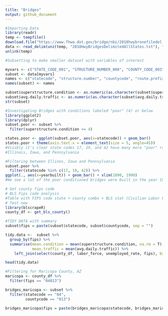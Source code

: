 ```yaml
---
title: "Bridges"
output: github_document
---
```


```r
#Importing Data
library(readr)
temp <- tempfile()
download.file("https://www.fhwa.dot.gov/bridge/nbi/2018hwybronefiledel.zip",temp)
data <- read_delim(unz(temp, "2018HwyBridgesDelimitedAllStates.txt"), ",", col_names = T)
unlink(temp)
```

```r
#Subsetting to make smaller dataset with variables of interest

myvars <- c("STATE_CODE_001", "STRUCTURE_NUMBER_008", "COUNTY_CODE_003", "ROUTE_PREFIX_005B", "SERVICE_LEVEL_005C", "MAINTENANCE_021", "YEAR_BUILT_027", "ADT_029", "HISTORY_037", "DECK_COND_058", "SUPERSTRUCTURE_COND_059", "CHANNEL_COND_061")
subset <- data[myvars]
names <- c("statecode", "structure.number", "countycode", "route.prefix", "service.level", "maintenance.responsibility", "yearbuilt", "avg.daily.traffic", "historical.significance", "deck.condition", "superstructure.condition", "channel.condition")
names(subset) <- names
```

```r
subset$superstructure.condition <- as.numeric(as.character(subset$superstructure.condition))
subset$avg.daily.traffic <- as.numeric(as.character(subset$avg.daily.traffic))
str(subset)
```

```r
#Investigating Bridges with conditions labeled "poor" (4) or below
library(ggplot2)
library(dplyr)
subset.poor <- subset %>% 
  filter(superstructure.condition <= 4)

states.poor <- ggplot(subset.poor, aes(x=statecode)) + geom_bar()
states.poor + theme(axis.text.x = element_text(size = 5, angle=45))
#Visibly it's clear state codes 17, 19, and 42 have many more "poor" rated bridges than others
#Illinois, Iowa, and Pennsylvania
```

```r
#Filtering between Illinos, Iowa and Pennsylvania
subset.poor %>% 
  filter(statecode %in% c(17, 19, 42)) %>% 
ggplot(., aes(x=yearbuilt)) + geom_bar() + xlim(1890, 1990)
#We see a lot of the poor conditioned bridges were built in the year 1900
```

```r
# Get county fips code
# BLS Fips code analysis
#Table with FIPS code state + county combo + BLS stat (Civilian Labor Force) + bridges
# Test new
library(blscrapeR)
county_df <- get_bls_county()
```

```r
#TIDY DATA with summary
subset$fips = paste(subset$statecode, subset$countycode, sep = "")

tidy.data <-  subset %>% 
  group_by(fips) %>% 
  summarise(mean.condition = mean(superstructure.condition, na.rm = T),
            mean.traffic = mean(avg.daily.traffic)) %>% 
    left_join(select(county_df, labor_force, unemployed_rate, fips), by = "fips")

head(tidy.data)
```

```r
#Filtering for Maricopa County, AZ
maricopa <- county_df %>% 
  filter(fips == "04013") 

bridges_maricopa <- subset %>% 
  filter(statecode == "04", 
         countycode == "013")

bridges_maricopa$fips = paste(bridges_maricopa$statecode, bridges_maricopa$countycode, sep = "")

```

